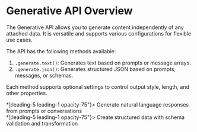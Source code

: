 
# Generative API Overview

The Generative API allows you to generate content independently of any attached data. It is versatile and supports various configurations for flexible use cases.

The API has the following methods available:
1. `.generate.text()`: Generates text based on prompts or message arrays.
2. `.generate.json()`: Generates structured JSON based on prompts, messages, or schemas.

Each method supports optional settings to control output style, length, and other properties.

<Cards>
    <Cards.Card title={"Text Generation"}
                href={"/generative-api/json-gen"}
                arrow={true}>
        <div className={"mx-4 text-xs [&>*]:leading-5 leading-1 opacity-75"}>
            Generate natural language responses from prompts or conversations 
        </div>
    </Cards.Card>
    <Cards.Card title={"JSON Generation"}
                href={"/generative-api/json-gen"}
                arrow={true}>
        <div className={"mx-4 text-xs [&>*]:leading-5 leading-1 opacity-75"}>
            Create structured data with schema validation and transformation
        </div>
    </Cards.Card>
</Cards>